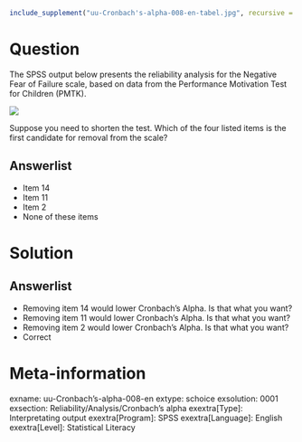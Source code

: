```r
include_supplement("uu-Cronbach's-alpha-008-en-tabel.jpg", recursive = TRUE)
```



Question
========
The SPSS output below presents the reliability analysis for the Negative Fear of Failure scale, based on data from the Performance Motivation Test for Children (PMTK).

![](uu-Cronbach's-alpha-008-en-tabel.jpg)
  
Suppose you need to shorten the test. Which of the four listed items is the first candidate for removal from the scale?
  
Answerlist
----------
* Item 14
* Item 11
* Item 2
* None of these items

Solution
========
  

Answerlist
----------
* Removing item 14 would lower Cronbach's Alpha. Is that what you want?
* Removing item 11 would lower Cronbach's Alpha. Is that what you want?
* Removing item 2 would lower Cronbach's Alpha. Is that what you want?
* Correct

Meta-information
================
exname: uu-Cronbach's-alpha-008-en
extype: schoice
exsolution: 0001
exsection: Reliability/Analysis/Cronbach's alpha
exextra[Type]: Interpretating output
exextra[Program]: SPSS
exextra[Language]: English
exextra[Level]: Statistical Literacy
